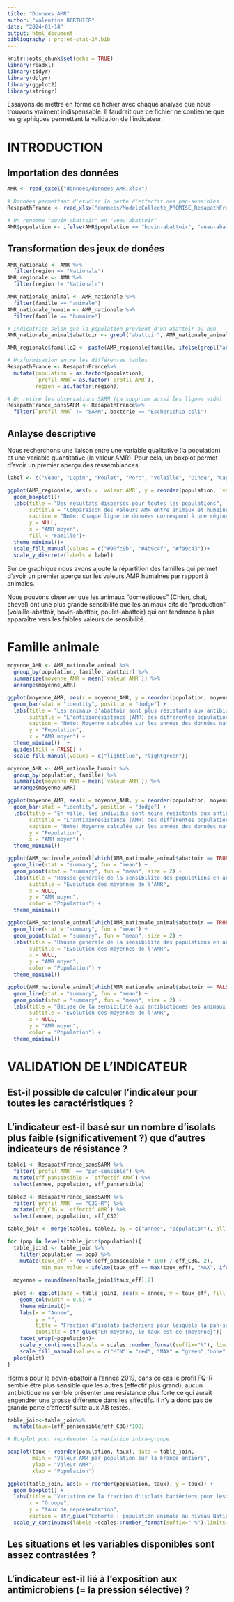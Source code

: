 ```yaml
---
title: "Donnees AMR"
author: "Valentine BERTHIER"
date: "2024-01-14"
output: html_document
bibliography : projet-stat-2A.bib
---
```


```r
knitr::opts_chunk$set(echo = TRUE)
library(readxl)
library(tidyr)
library(dplyr)
library(ggplot2)
library(stringr)
```

Essayons de mettre en forme ce fichier avec chaque analyse que nous trouvons vraiment indispensable. Il faudrait que ce fichier ne contienne que les graphiques permettant la validation de l'indicateur.

# INTRODUCTION

## Importation des données

```r
AMR <- read_excel("donnees/donnees_AMR.xlsx")

# Données permettant d'étudier la perte d'effectif des pan-sensibles
ResapathFrance <- read_xlsx("donnees/ModeleCollecte_PROMISE_ResapathFrance.xlsx",sheet = "Modele de collecte")

# On renomme "bovin-abattoir" en "veau-abattoir"
AMR$population <- ifelse(AMR$population == "bovin-abattoir", "veau-abattoir", AMR$population)
```

## Transformation des jeux de donées

```r
AMR_nationale <- AMR %>%
  filter(region == "Nationale")
AMR_regionale <- AMR %>%
  filter(region != "Nationale")

AMR_nationale_animal <- AMR_nationale %>%
  filter(famille == "animale")
AMR_nationale_humain <- AMR_nationale %>%
  filter(famille == "humaine")

# Indicatrice selon que la population provient d'un abattoir ou non
AMR_nationale_animal$abattoir <- grepl("abattoir", AMR_nationale_animal$population, ignore.case = TRUE)

AMR_regionale$famille2 <- paste(AMR_regionale$famille, ifelse(grepl("abattoir", AMR_regionale$population, ignore.case = TRUE), "-abattoir", ""), sep = "")

# Uniformisation entre les différentes tables
ResapathFrance <- ResapathFrance%>%
  mutate(population = as.factor(population),
         `profil AMR`= as.factor(`profil AMR`),
         region = as.factor(region))

# On retire les observations SARM (ça supprime aussi les lignes vide)
ResapathFrance_sansSARM <- ResapathFrance%>%
  filter(`profil AMR` != "SARM", bacterie == "Escherichia coli")
```

## Anlayse descriptive

Nous recherchons une liaison entre une variable qualitative (la population) et une variable quantitative (la valeur AMR). Pour cela, un boxplot permet d'avoir un premier aperçu des ressemblances.

```r
label <- c("Veau", "Lapin", "Poulet", "Porc", "Volaille", "Dinde", "Caprin", "EHPAD", "Veau", "ES-hemoculture", "Ovin", "ES", "Porc", "Ville", "Cheval","Volaille", "Chien", "Bovin", "Chat")

ggplot(AMR_regionale, aes(x = `valeur AMR`, y = reorder(population, `valeur AMR`, mean), fill = famille2))+
  geom_boxplot()+
  labs(title = "Des résultats dispersés pour toutes les populations",
       subtitle = "Comparaison des valeurs AMR entre animaux et humains",
       caption = "Note: Chaque ligne de données correspond à une région et une année",
       y = NULL,
       x = "AMR moyen",
       fill = "Famille")+
  theme_minimal()+
  scale_fill_manual(values = c("#90fc9b", "#4b9c4f", "#fa9c43"))+
  scale_y_discrete(labels = label)
```
Sur ce graphique nous avons ajouté la répartition des familles qui permet d'avoir un premier aperçu sur les valeurs AMR humaines par rapport à animales.

Nous pouvons observer que les animaux "domestiques" (Chien, chat, cheval) ont une plus grande sensibilité que les animaux dits de "production" (volaille-abattoir, bovin-abattoir, poulet-abattoir) qui ont tendance à plus apparaître vers les faibles valeurs de sensibilité.

# Famille animale

```r
moyenne_AMR <- AMR_nationale_animal %>%
  group_by(population, famille, abattoir) %>%
  summarize(moyenne_AMR = mean(`valeur AMR`)) %>%
  arrange(moyenne_AMR)

ggplot(moyenne_AMR, aes(x = moyenne_AMR, y = reorder(population, moyenne_AMR), fill = abattoir))+
  geom_bar(stat = "identity", position = "dodge") +
  labs(title = "Les animaux d'abattoir sont plus résistants aux antibiotiques",
       subtitle = "L'antibiorésistance (AMR) des différentes populations animales",
       caption = "Note: Moyenne calculée sur les années des données nationales.",
       y = "Population",
       x = "AMR moyen") +
  theme_minimal()  +
  guides(fill = FALSE) +
  scale_fill_manual(values = c("lightblue", "lightgreen"))

moyenne_AMR <- AMR_nationale_humain %>%
  group_by(population, famille) %>%
  summarize(moyenne_AMR = mean(`valeur AMR`)) %>%
  arrange(moyenne_AMR)

ggplot(moyenne_AMR, aes(x = moyenne_AMR, y = reorder(population, moyenne_AMR)))+
  geom_bar(stat = "identity", position = "dodge") +
  labs(title = "En ville, les individus sont moins résistants aux antibiotiques",
       subtitle = "L'antibiorésistance (AMR) des différentes populations humaines",
       caption = "Note: Moyenne calculée sur les années des données nationales.",
       y = "Population",
       x = "AMR moyen") +
  theme_minimal()
```

```r
ggplot(AMR_nationale_animal[which(AMR_nationale_animal$abattoir == TRUE),], aes(x = annee, y = `valeur AMR`, group = population, color = population)) +
  geom_line(stat = "summary", fun = "mean") +
  geom_point(stat = "summary", fun = "mean", size = 2) +
  labs(title = "Hausse générale de la sensibilité des populations en abattoir",
       subtitle = "Évolution des moyennes de l'AMR",
       x = NULL,
       y = "AMR moyen",
       color = "Population") +
  theme_minimal()

ggplot(AMR_nationale_animal[which(AMR_nationale_animal$abattoir == TRUE),], aes(x = annee, y = `effectif AMR`, group = population, color = population)) +
  geom_line(stat = "summary", fun = "mean") +
  geom_point(stat = "summary", fun = "mean", size = 2) +
  labs(title = "Hausse générale de la sensibilité des populations en abattoir",
       subtitle = "Évolution des moyennes de l'AMR",
       x = NULL,
       y = "AMR moyen",
       color = "Population") +
  theme_minimal()

ggplot(AMR_nationale_animal[which(AMR_nationale_animal$abattoir == FALSE),], aes(x = annee, y = `valeur AMR`, group = population, color = population)) +
  geom_line(stat = "summary", fun = "mean") +
  geom_point(stat = "summary", fun = "mean", size = 2) +
  labs(title = "Baisse de la sensibilité aux antibiotiques des animaux domestiques",
       subtitle = "Évolution des moyennes de l'AMR",
       x = NULL,
       y = "AMR moyen",
       color = "Population") +
  theme_minimal()
```

# VALIDATION DE L'INDICATEUR

## Est-il possible de calculer l'indicateur pour toutes les caractéristiques ?

## L'indicateur est-il basé sur un nombre d'isolats plus faible (significativement ?) que d'autres indicateurs de résistance ?

```r
table1 <- ResapathFrance_sansSARM %>%
  filter(`profil AMR` == "pan-sensible") %>%
  mutate(eff_pansensible = `effectif AMR`) %>%
  select(annee, population, eff_pansensible)

table2 <- ResapathFrance_sansSARM %>%
  filter(`profil AMR` == "C3G-R") %>%
  mutate(eff_C3G = `effectif AMR`) %>%
  select(annee, population, eff_C3G)

table_join <- merge(table1, table2, by = c("annee", "population"), all = TRUE)

for (pop in levels(table_join$population)){
  table_join1 <- table_join %>%
    filter(population == pop) %>%
    mutate(taux_eff = round((eff_pansensible * 100) / eff_C3G, 2),
           min_max_value = ifelse(taux_eff == max(taux_eff), "MAX", ifelse(taux_eff == min(taux_eff), "MIN", "none")))
  
  moyenne = round(mean(table_join1$taux_eff),2)
  
  plot <- ggplot(data = table_join1, aes(x = annee, y = taux_eff, fill = min_max_value))+
    geom_col(width = 0.5) + 
    theme_minimal()+                     
    labs(x = "Annee",
         y = "",
         title = "Fraction d'isolats bactériens pour lesquels la pan-sensibilité a pu être calculée.",
         subtitle = str_glue("En moyenne, le taux est de {moyenne}")) +
    facet_wrap(~population)+
    scale_y_continuous(labels = scales::number_format(suffix="%"), limits = c(0,100))+
    scale_fill_manual(values = c("MIN" = "red", "MAX" = "green","none" = "grey"), guide = "none")
  plot(plot)
}
```
Hormis pour le bovin-abattoir à l'année 2019, dans ce cas le profil FQ-R semble être plus sensible que les autres (effectif plus grand), aucun antibiotique ne semble présenter une résistance plus forte ce qui aurait engendrer une grosse différence dans les effectifs. 
Il n'y a donc pas de grande perte d'effectif suite aux AB testés. 

```r
table_join<-table_join%>%
  mutate(taux=(eff_pansensible/eff_C3G)*100)

# Boxplot pour représenter la variation intra-groupe

boxplot(taux ~ reorder(population, taux), data = table_join,
        main = "Valeur AMR par population sur la France entière",
        ylab = "Valeur AMR",
        xlab = "Population")

ggplot(table_join, aes(x = reorder(population, taux), y = taux)) +
  geom_boxplot() +
  labs(title = "Variation de la fraction d'isolats bactériens pour lesquels la pan-sensibilité a pu \nêtre calculée au sein de chaque groupe étudié.",
       x = "Groupe",
       y = "taux de représentation",
       caption = str_glue("Cohorte : population animale au niveau National\nLecture : On remarque un taux de calcul plus faible pour les population lapin, Dinde et Poule-poulet"))+
  scale_y_continuous(labels =scales::number_format(suffix=" %"),limits=c(0,100))
```


## Les situations et les variables disponibles sont assez contrastées ?


## L'indicateur est-il lié à l'exposition aux antimicrobiens (= la pression sélective) ?